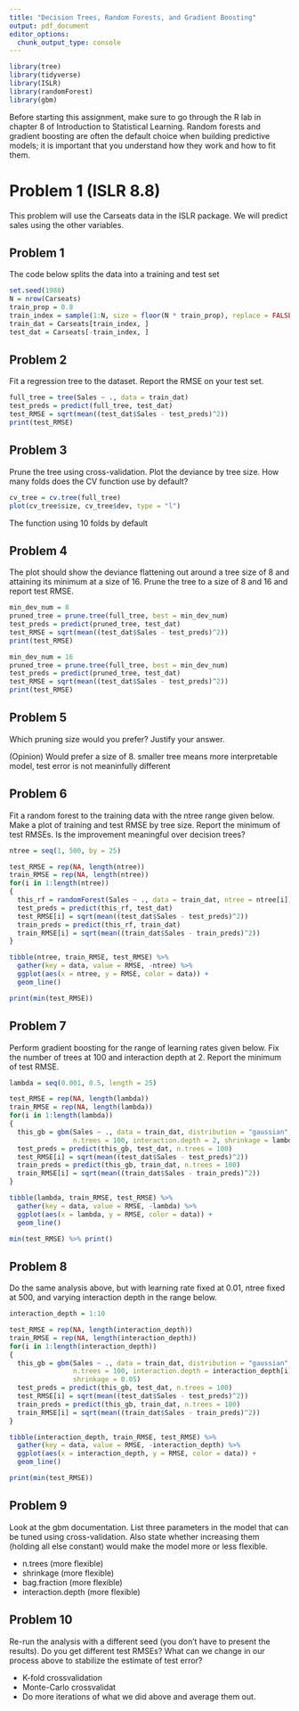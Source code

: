 ```yaml
---
title: "Decision Trees, Random Forests, and Gradient Boosting"
output: pdf_document
editor_options: 
  chunk_output_type: console
---
```


```r
library(tree)
library(tidyverse)
library(ISLR)
library(randomForest)
library(gbm)
```

Before starting this assignment, make sure to go through the R lab in chapter 8 of Introduction to Statistical Learning. Random forests and gradient boosting are often the default choice when building predictive models; it is important that you understand how they work and how to fit them. 

# Problem 1 (ISLR 8.8)

This problem will use the Carseats data in the ISLR package. We will predict sales using the other variables.

## Problem 1

The code below splits the data into a training and test set

```r
set.seed(1988)
N = nrow(Carseats)
train_prop = 0.8
train_index = sample(1:N, size = floor(N * train_prop), replace = FALSE)
train_dat = Carseats[train_index, ]
test_dat = Carseats[-train_index, ]
```

## Problem 2

Fit a regression tree to the dataset. Report the RMSE on your test set. 

```r
full_tree = tree(Sales ~ ., data = train_dat)
test_preds = predict(full_tree, test_dat)
test_RMSE = sqrt(mean((test_dat$Sales - test_preds)^2))
print(test_RMSE)
```

## Problem 3

Prune the tree using cross-validation. Plot the deviance by tree size. How many folds does the CV function use by default?

```r
cv_tree = cv.tree(full_tree)
plot(cv_tree$size, cv_tree$dev, type = "l")
```
The function using 10 folds by default

## Problem 4
The plot should show the deviance flattening out around a tree size of 8 and attaining its minimum at a size of 16. Prune the tree to a size of 8 and 16 and report test RMSE.

```r
min_dev_num = 8
pruned_tree = prune.tree(full_tree, best = min_dev_num)
test_preds = predict(pruned_tree, test_dat)
test_RMSE = sqrt(mean((test_dat$Sales - test_preds)^2))
print(test_RMSE)

min_dev_num = 16
pruned_tree = prune.tree(full_tree, best = min_dev_num)
test_preds = predict(pruned_tree, test_dat)
test_RMSE = sqrt(mean((test_dat$Sales - test_preds)^2))
print(test_RMSE)
```

## Problem 5
Which pruning size would you prefer? Justify your answer. 

(Opinion) Would prefer a size of 8. smaller tree means more interpretable model, test error is not meaninfully different

## Problem 6
Fit a random forest to the training data with the ntree range given below. Make a plot of training and test RMSE by tree size. Report the minimum of test RMSEs. Is the improvement meaningful over decision trees? 

```r
ntree = seq(1, 500, by = 25)
```

```r
test_RMSE = rep(NA, length(ntree))
train_RMSE = rep(NA, length(ntree))
for(i in 1:length(ntree))
{
  this_rf = randomForest(Sales ~ ., data = train_dat, ntree = ntree[i])
  test_preds = predict(this_rf, test_dat)
  test_RMSE[i] = sqrt(mean((test_dat$Sales - test_preds)^2))
  train_preds = predict(this_rf, train_dat)
  train_RMSE[i] = sqrt(mean((train_dat$Sales - train_preds)^2))
}

tibble(ntree, train_RMSE, test_RMSE) %>%
  gather(key = data, value = RMSE, -ntree) %>%
  ggplot(aes(x = ntree, y = RMSE, color = data)) + 
  geom_line()

print(min(test_RMSE))
```

## Problem 7
Perform gradient boosting for the range of learning rates given below. Fix the number of trees at 100 and interaction depth at 2. Report the minimum of test RMSE. 

```r
lambda = seq(0.001, 0.5, length = 25)
```

```r
test_RMSE = rep(NA, length(lambda))
train_RMSE = rep(NA, length(lambda))
for(i in 1:length(lambda))
{
  this_gb = gbm(Sales ~ ., data = train_dat, distribution = "gaussian", 
                n.trees = 100, interaction.depth = 2, shrinkage = lambda[i])
  test_preds = predict(this_gb, test_dat, n.trees = 100)
  test_RMSE[i] = sqrt(mean((test_dat$Sales - test_preds)^2))
  train_preds = predict(this_gb, train_dat, n.trees = 100)
  train_RMSE[i] = sqrt(mean((train_dat$Sales - train_preds)^2))
}

tibble(lambda, train_RMSE, test_RMSE) %>%
  gather(key = data, value = RMSE, -lambda) %>%
  ggplot(aes(x = lambda, y = RMSE, color = data)) + 
  geom_line()

min(test_RMSE) %>% print()
```

## Problem 8
Do the same analysis above, but with learning rate fixed at 0.01, ntree fixed at 500, and varying interaction depth in the range below. 

```r
interaction_depth = 1:10
```

```r
test_RMSE = rep(NA, length(interaction_depth))
train_RMSE = rep(NA, length(interaction_depth))
for(i in 1:length(interaction_depth))
{
  this_gb = gbm(Sales ~ ., data = train_dat, distribution = "gaussian", 
                n.trees = 100, interaction.depth = interaction_depth[i], 
                shrinkage = 0.05)
  test_preds = predict(this_gb, test_dat, n.trees = 100)
  test_RMSE[i] = sqrt(mean((test_dat$Sales - test_preds)^2))
  train_preds = predict(this_gb, train_dat, n.trees = 100)
  train_RMSE[i] = sqrt(mean((train_dat$Sales - train_preds)^2))
}

tibble(interaction_depth, train_RMSE, test_RMSE) %>%
  gather(key = data, value = RMSE, -interaction_depth) %>%
  ggplot(aes(x = interaction_depth, y = RMSE, color = data)) + 
  geom_line()

print(min(test_RMSE))
```

## Problem 9
Look at the gbm documentation. List three parameters in the model that can be tuned using cross-validation. Also state whether increasing them (holding all else constant) would make the model more or less flexible. 

- n.trees (more flexible)
- shrinkage (more flexible)
- bag.fraction (more flexible)
- interaction.depth (more flexible)

## Problem 10
Re-run the analysis with a different seed (you don't have to present the results). Do you get different test RMSEs? What can we change in our process above to stabilize the estimate of test error?

- K-fold crossvalidation
- Monte-Carlo crossvalidat
- Do more iterations of what we did above and average them out. 






